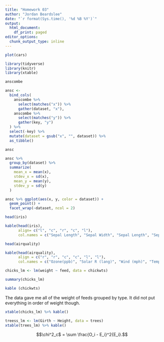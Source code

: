 ```yaml
---
title: "Homework 03"
author: "Jordan Beardslee"
date: "`r format(Sys.time(), '%d %B %Y')`"
output:
  html_document:
    df_print: paged
editor_options:
  chunk_output_type: inline
---
```


```r
plot(cars)
```


```r
library(tidyverse)
library(knitr)
library(xtable)
```

```r
anscombe
```

```r
ansc <-
  bind_cols(
    anscombe %>% 
      select(matches("x")) %>% 
      gather(dataset, "x"),
    anscombe %>% 
      select(matches("y")) %>% 
      gather(key, "y")
  ) %>%
  select(-key) %>% 
  mutate(dataset = gsub("x", "", dataset)) %>%  
  as_tibble()
```

```r
ansc
```

```r
ansc %>%
  group_by(dataset) %>%
  summarize(
    mean_x = mean(x),
    stdev_x = sd(x), 
    mean_y = mean(y),
    stdev_y = sd(y)
  ) 
```

```r
ansc %>% ggplot(aes(x, y, color = dataset)) + 
  geom_point() +
  facet_wrap(~dataset, ncol = 2)
```

```r
head(iris)
```

```r
kable(head(iris), 
      align= c("l", "c", "r", "c", "l"),
      col.names = c("Sepal Length", "Sepal Width", "Sepal Length", "Sepal Width", "Species"))
```

```r
head(airquality)
```

```r
kable(head(airquality),
      align = c("r", "r", "c", "c", "l", "l"),
      col.names = c("Ozone(ppb)", "Solar R (lang)", "Wind (mph)", "Temp (F)", "Month", "Day"))
```

```r
chicks_lm <- lm(weight ~ feed, data = chickwts)

summary(chicks_lm)
```

```r
kable (chickwts)
```
The data gave me all of the weight of feeds grouped by type. It did not put everything in order of weight though.

```r
xtable(chicks_lm) %>% kable()
```

```r
treess_lm <- lm(Girth ~ Height, data = trees)
xtable(trees_lm) %>% kable()
```

$$\chi^2_c$ = \sum \frac{O_i - E_i}^2{E_i}.$$

[^1]: This is my footnote
